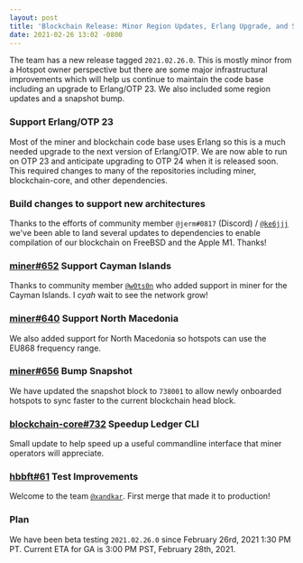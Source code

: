 ```yaml
---
layout: post
title: 'Blockchain Release: Minor Region Updates, Erlang Upgrade, and Snapshot Update'
date: 2021-02-26 13:02 -0800
---
```


The team has a new release tagged `2021.02.26.0`. This is mostly minor from a Hotspot owner
perspective but there are some major infrastructural improvements which will help us continue to
maintain the code base including an upgrade to Erlang/OTP 23. We also included some region updates
and a snapshot bump.

### Support Erlang/OTP 23

Most of the miner and blockchain code base uses Erlang so this is a much needed upgrade to the next
version of Erlang/OTP. We are now able to run on OTP 23 and anticipate upgrading to OTP 24 when it
is released soon. This required changes to many of the repositories including miner,
blockchain-core, and other dependencies.

### Build changes to support new architectures

Thanks to the efforts of community member `@jerm#0817` (Discord) /
[`@ke6jjj`](https://github.com/ke6jjj) we've been able to land several updates to dependencies to
enable compilation of our blockchain on FreeBSD and the Apple M1. Thanks!

### [miner#652](https://github.com/helium/miner/pull/652) Support Cayman Islands

Thanks to community member [`@w0ts0n`](https://github.com/w0ts0n) who added support in miner for the
Cayman Islands. I _cyah_ wait to see the network grow!

### [miner#640](https://github.com/helium/miner/pull/640) Support North Macedonia

We also added support for North Macedonia so hotspots can use the EU868 frequency range.

### [miner#656](https://github.com/helium/miner/pull/656) Bump Snapshot

We have updated the snapshot block to `738001` to allow newly onboarded hotspots to sync faster to
the current blockchain head block.

### [blockchain-core#732](https://github.com/helium/blockchain-core/pull/732) Speedup Ledger CLI

Small update to help speed up a useful commandline interface that miner operators will appreciate.

### [hbbft#61](https://github.com/helium/hbbft/pull/61) Test Improvements

Welcome to the team [`@xandkar`](https://github.com/xandkar). First merge that made it to
production!

### Plan

We have been beta testing `2021.02.26.0` since February 26rd, 2021 1:30 PM PT. Current ETA for GA is
3:00 PM PST, February 28th, 2021.
